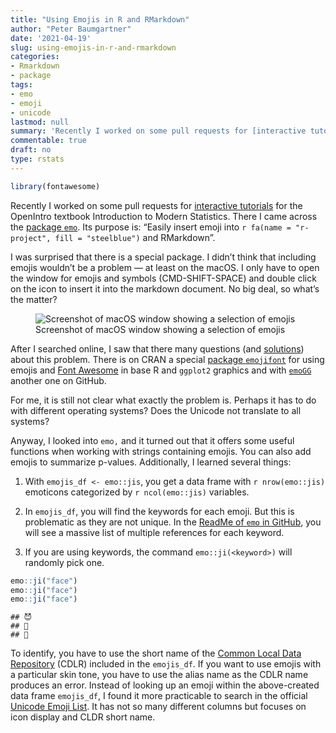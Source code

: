 ```yaml
---
title: "Using Emojis in R and RMarkdown"
author: "Peter Baumgartner"
date: '2021-04-19'
slug: using-emojis-in-r-and-rmarkdown
categories:
- Rmarkdown
- package
tags:
- emo
- emoji
- unicode
lastmod: null
summary: 'Recently I worked on some pull requests for [interactive tutorials](https://github.com/OpenIntroStat/ims-tutorials) for the  OpenIntro textbook Introduction to Modern Statistics. There I came across the [package `emo`](https://github.com/hadley/emo). Its purpose is: "Easily insert emoji into R and RMarkdown". This post describes some learnings on how to use this package.'
commentable: true
draft: no
type: rstats
---
```


```r
library(fontawesome)
```

Recently I worked on some pull requests for [interactive tutorials](https://github.com/OpenIntroStat/ims-tutorials) for the OpenIntro textbook Introduction to Modern Statistics. There I came across the [package `emo`](https://github.com/hadley/emo). Its purpose is: "Easily insert emoji into `r fa(name = "r-project", fill = "steelblue")` and RMarkdown".

I was surprised that there is a special package. I didn't think that including emojis wouldn't be a problem --- at least on the macOS. I only have to open the window for emojis and symbols (CMD-SHIFT-SPACE) and double click on the icon to insert it into the markdown document. No big deal, so what's the matter?

![Screenshot of macOS window showing a selection of emojis](images/macOs-emojis-min.png)

After I searched online, I saw that there many questions (and [solutions](https://stackoverflow.com/questions/52378661/how-to-display-emojis-in-ggplot2-using-emo-package-in-r)) about this problem. There is on CRAN a special [package `emojifont`](https://cran.r-project.org/web/packages/emojifont/index.html) for using emojis and [Font Awesome](https://fontawesome.com/) in base R and `ggplot2` graphics and with [`emoGG`](https://github.com/dill/emoGG) another one on GitHub.

For me, it is still not clear what exactly the problem is. Perhaps it has to do with different operating systems? Does the Unicode not translate to all systems?

Anyway, I looked into `emo,` and it turned out that it offers some useful functions when working with strings containing emojis. You can also add emojis to summarize p-values. Additionally, I learned several things:

1.  With `emojis_df <- emo::jis`, you get a data frame with `r nrow(emo::jis)` emoticons categorized by `r ncol(emo::jis)` variables.

2.  In `emojis_df`, you will find the keywords for each emoji. But this is problematic as they are not unique. In the [ReadMe of `emo` in GitHub](https://github.com/hadley/emo#keywords), you will see a massive list of multiple references for each keyword.

3.  If you are using keywords, the command `emo::ji(<keyword>)` will randomly pick one.

```r
emo::ji("face")
emo::ji("face")
emo::ji("face")

```

    ## 😈
    ## 💆 
    ## 👼 

To identify, you have to use the short name of the [Common Local Data Repository](http://cldr.unicode.org/) (CDLR) included in the `emojis_df`. If you want to use emojis with a particular skin tone, you have to use the alias name as the CDLR name produces an error. Instead of looking up an emoji within the above-created data frame `emojis_df`, I found it more practicable to search in the official [Unicode Emoji List](https://www.unicode.org/emoji/charts/emoji-list.html). It has not so many different columns but focuses on icon display and CLDR short name.
